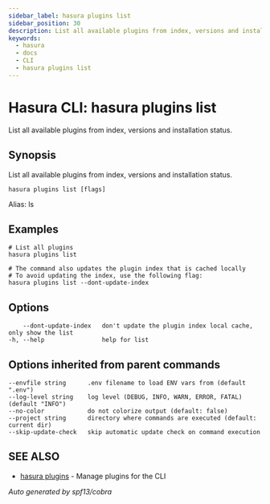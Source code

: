 ```yaml
---
sidebar_label: hasura plugins list
sidebar_position: 30
description: List all available plugins from index, versions and installation status using the Hasura CLI
keywords:
  - hasura
  - docs
  - CLI
  - hasura plugins list
---
```


# Hasura CLI: hasura plugins list

List all available plugins from index, versions and installation status.

## Synopsis

List all available plugins from index, versions and installation status.

```
hasura plugins list [flags]
```

Alias: ls

## Examples

```
# List all plugins
hasura plugins list

# The command also updates the plugin index that is cached locally
# To avoid updating the index, use the following flag:
hasura plugins list --dont-update-index
```

## Options

```
    --dont-update-index   don't update the plugin index local cache, only show the list
-h, --help                help for list
```

## Options inherited from parent commands

```
--envfile string      .env filename to load ENV vars from (default ".env")
--log-level string    log level (DEBUG, INFO, WARN, ERROR, FATAL) (default "INFO")
--no-color            do not colorize output (default: false)
--project string      directory where commands are executed (default: current dir)
--skip-update-check   skip automatic update check on command execution
```

## SEE ALSO

- [hasura plugins](/graphql/core/hasura-cli/hasura_plugins.mdx) - Manage plugins for the CLI

_Auto generated by spf13/cobra_
